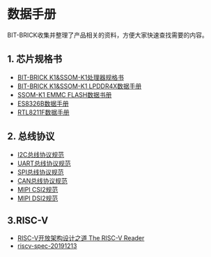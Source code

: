 # 数据手册

BIT-BRICK收集并整理了产品相关的资料，方便大家快速查找需要的内容。

## 1. 芯片规格书
- [BIT-BRICK K1&SSOM-K1处理器规格书](https://gitee.com/bit-brick/datasheets/blob/main/datasheet/specifications.pdf)
- [BIT-BRICK K1&SSOM-K1 LPDDR4X数据手册](#)
- [SSOM-K1 EMMC FLASH数据书册](https://gitee.com/bit-brick/datasheets/blob/main/datasheet/SSOM-K1%20EMMC%20FLASH.PDF)
- [ES8326B数据手册](https://gitee.com/bit-brick/datasheets/blob/main/datasheet/ES8326%20PB.pdf)
- [RTL8211F数据手册](https://gitee.com/bit-brick/datasheets/blob/main/datasheet/RTL8211F%20Data%20Manual.PDF)

## 2. 总线协议

- [I2C总线协议规范](#)
- [UART总线协议规范](#)
- [SPI总线协议规范](#)
- [CAN总线协议规范](#)
- [MIPI CSI2规范](#)
- [MIPI DSI2规范](#)

## 3.RISC-V
- [RISC-V开放架构设计之道 The RISC-V Reader](https://gitee.com/bit-brick/datasheets/blob/main/datasheet/RISC-V%E5%BC%80%E6%94%BE%E6%9E%B6%E6%9E%84%E8%AE%BE%E8%AE%A1%E4%B9%8B%E9%81%93%20The%20RISC-V%20Reader.pdf)
- [riscv-spec-20191213](https://gitee.com/bit-brick/datasheets/blob/main/datasheet/riscv-spec-20191213.pdf)

